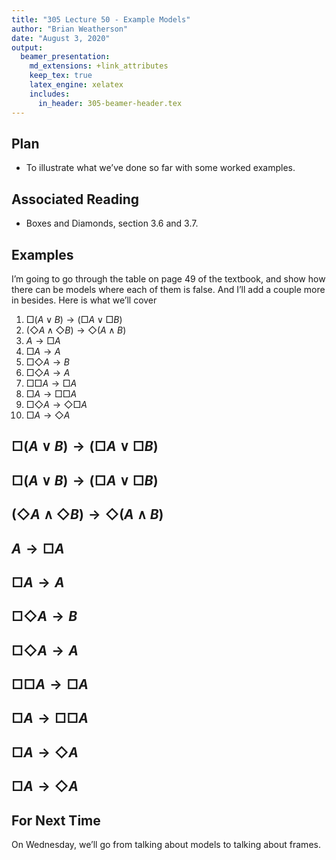 ```yaml
---
title: "305 Lecture 50 - Example Models"
author: "Brian Weatherson"
date: "August 3, 2020"
output: 
  beamer_presentation:
    md_extensions: +link_attributes
    keep_tex: true
    latex_engine: xelatex
    includes:
      in_header: 305-beamer-header.tex
---
```


## Plan

- To illustrate what we've done so far with some worked examples.

## Associated Reading

- Boxes and Diamonds, section 3.6 and 3.7.

## Examples

I'm going to go through the table on page 49 of the textbook, and show how there can be models where each of them is false. And I'll add a couple more in besides. \pause Here is what we'll cover

1. $\Box(A \vee B) \rightarrow (\Box A \vee \Box B)$
2. $(\Diamond A \wedge \Diamond B) \rightarrow \Diamond (A \wedge B)$
3. $A \rightarrow \Box A$
4. $\Box A \rightarrow A$
5. $\Box \Diamond A \rightarrow B$
6. $\Box \Diamond A \rightarrow A$
7. $\Box \Box A \rightarrow \Box A$
8. $\Box A \rightarrow \Box \Box A$
9. $\Box \Diamond A \rightarrow \Diamond \Box A$
10. $\Box A \rightarrow \Diamond A$

## $\Box(A \vee B) \rightarrow (\Box A \vee \Box B)$

\begin{columns}
    \begin{column}{0.65\textwidth}
        \begin{tikzpicture}[scale=0.6,modal,world/.append style={minimum size=1.5cm}]
      \node[world] (w1) [label=right:$w_1$]{$A,B$}; 
      \node[world] (w2) [label=left:$w_2$, above left=of w1]{$A, \neg B$}; 
      \node[world] (w3) [label=right:$w_3$, above right=of w1] {$\neg A, B$};
      \draw[->] (w1) to (w2);
      \draw[->] (w1) to (w3);
      \draw[->] (w2) to (w1);
      \draw[->] (w3) to (w1);
      \draw[->] (w3) to (w2);
      \draw[->] (w2) to (w3);
	  \path[->] (w2) edge[reflexive above] (w2);
	  \path[->] (w3) edge[reflexive above] (w3);
	  \path[->] (w1) edge[reflexive below] (w1);
    \end{tikzpicture}
    \end{column}
    \begin{column}{0.3\textwidth}
At all points, either $A$ or $B$ is true, so $\Box(A \vee B)$ is true. \pause But $\Box A$ and $\Box B$ are false everywhere. \pause So the conditional is false everywhere.
\end{column}
\end{columns}

## $\Box(A \vee B) \rightarrow (\Box A \vee \Box B)$

\begin{columns}
    \begin{column}{0.65\textwidth}
        \begin{tikzpicture}[scale=0.6,modal,world/.append style={minimum size=1.5cm}]
      \node[world] (w1) [label=right:$w_1$]{$A,B$}; 
      \node[world] (w2) [label=left:$w_2$, above left=of w1]{$A, \neg B$}; 
      \node[world] (w3) [label=right:$w_3$, above right=of w1] {$\neg A, B$};
      \draw[->] (w1) to (w2);
      \draw[->] (w1) to (w3);
      \draw[->] (w2) to (w1);
      \draw[->] (w3) to (w1);
      \draw[->] (w3) to (w2);
      \draw[->] (w2) to (w3);
	  \path[->] (w2) edge[reflexive above] (w2);
	  \path[->] (w3) edge[reflexive above] (w3);
	  \path[->] (w1) edge[reflexive below] (w1);
    \end{tikzpicture}
    \end{column}
    \begin{column}{0.3\textwidth}
Note that this is overkill. We just need to show that the formula can be false somewhere in order to show that it is not a theorem.
\end{column}
\end{columns}

## $(\Diamond A \wedge \Diamond B) \rightarrow \Diamond (A \wedge B)$

\begin{columns}
    \begin{column}{0.65\textwidth}
        \begin{tikzpicture}[scale=0.5,modal,world/.append style={minimum size=1.5cm}]
      \node[world] (w1) [label=right:$w_1$]{$\neg A, \neg B$}; 
      \node[world] (w2) [label=left:$w_2$, above left=of w1]{$A, \neg B$}; 
      \node[world] (w3) [label=right:$w_3$, above right=of w1] {$\neg B, A$};
      \draw[->] (w1) to (w2);
      \draw[->] (w1) to (w3);
      \draw[->] (w2) to (w1);
      \draw[->] (w3) to (w1);
      \draw[->] (w3) to (w2);
      \draw[->] (w2) to (w3);
	  \path[->] (w2) edge[reflexive above] (w2);
	  \path[->] (w3) edge[reflexive above] (w3);
	  \path[->] (w1) edge[reflexive below] (w1);
    \end{tikzpicture}
    \end{column}
    \begin{column}{0.33\textwidth}

At $w_1$, we have $\Diamond A \wedge \Diamond B$ true. \pause But nowhere is $A \wedge B$ true, so $\Diamond(A \wedge B)$ is false at $w_1$. So the conditional is false. \pause Again, this is overkill.
\end{column}
\end{columns}

## $A \rightarrow \Box A$

\begin{columns}
    \begin{column}{0.45\textwidth}
        \begin{tikzpicture}[scale=0.6,modal,world/.append style={minimum size=1cm}]
      \node[world] (w1) [label=right:$w_1$]{$A$}; 
      \node[world] (w2) [label=left:$w_2$, above =of w1]{$\neg A$}; 
      \draw[->] (w1) to (w2);
    \end{tikzpicture}
    \end{column}
    \begin{column}{0.5\textwidth}
    \begin{itemize}
    \item At $w_1$ $A$ is true.
    \item But $\Box A$ is false, since $w_1$ can access $w_2$, and $A$ is false there.
    \item So $A \rightarrow \Box A$ is false.
    \end{itemize}
  \end{column}
\end{columns}
 
## $\Box A \rightarrow A$
\begin{columns}
    \begin{column}{0.45\textwidth}
        \begin{tikzpicture}[scale=0.6,modal,world/.append style={minimum size=1cm}]
      \node[world] (w1) [label=right:$w_1$]{$\neg A$}; 
      \node[world] (w2) [label=left:$w_2$, above =of w1]{$A$}; 
      \draw[->] (w1) to (w2);
    \end{tikzpicture}
    \end{column}
    \begin{column}{0.5\textwidth}
    \begin{itemize}
    \item At $w_1$ $\Box A$ is true. The only accessible world is $w_2$, and $A$ is true there.
    \item But $A$ is false there.
    \item So $\Box A \rightarrow A$ is false.
    \end{itemize}
  \end{column}
\end{columns}

## $\Box \Diamond A \rightarrow B$
\begin{columns}
    \begin{column}{0.45\textwidth}
        \begin{tikzpicture}[scale=0.6,modal,world/.append style={minimum size=1.5cm}]
      \node[world] (w1) [label=right:$w_1$]{$A, \neg B$}; 
      \node[world] (w2) [label=left:$w_2$, above =of w1]{$A, \neg B$}; 
      \draw[->] (w1) to (w2);
     \path[->] (w2) edge[reflexive above] (w2);
    \end{tikzpicture}
    \end{column}
    \begin{column}{0.5\textwidth}
    \begin{itemize}
    \item At $w_1$ $\Box \Diamond A$ is true. The only accessible world is $w_2$, and $\Diamond A$ is true there. (Why?)
    \item But $B$ is false at $w_1$.
    \item So $\Box \Diamond A \rightarrow B$ is false.
    \end{itemize}
  \end{column}
\end{columns}

## $\Box \Diamond A \rightarrow A$

\begin{columns}
    \begin{column}{0.45\textwidth}
        \begin{tikzpicture}[scale=0.6,modal,world/.append style={minimum size=1.5cm}]
      \node[world] (w1) [label=right:$w_1$]{$\neg A$}; 
      \node[world] (w2) [label=left:$w_2$, above =of w1]{$A$}; 
      \draw[->] (w1) to (w2);
     \path[->] (w2) edge[reflexive above] (w2);
     \path[->] (w1) edge[reflexive left] (w1);
    \end{tikzpicture}
    \end{column}
    \begin{column}{0.5\textwidth}
    \begin{itemize}
    \item At $w_1$ $\Box \Diamond A$ is true. At every world, $w_2$ is accessible, and $A$ is true there.
    \item But $A$ is false at $w_1$.
    \item So $\Box \Diamond A \rightarrow A$ is false at $w_1$.
    \end{itemize}
  \end{column}
\end{columns}
 
## $\Box \Box A \rightarrow \Box A$

\begin{columns}
    \begin{column}{0.45\textwidth}
        \begin{tikzpicture}[scale=0.5,modal,world/.append style={minimum size=1cm}]
      \node[world] (w1) [label=right:$w_1$]{$\neg A$}; 
      \node[world] (w2) [label=left:$w_2$, above =of w1]{$\neg A$}; 
      \node[world] (w3) [label=right:$w_3$, right =of w2]{$A$}; 
      \draw[->] (w1) to (w2);
      \draw[->] (w2) to (w3);
%     \path[->] (w2) edge[reflexive above] (w2);
%     \path[->] (w1) edge[reflexive left] (w1);
    \end{tikzpicture}
    \end{column}
    \begin{column}{0.5\textwidth}
    \begin{itemize}
    \item The only world $w_2$ can access is $w_3$, and $A$ is true there, so $\Box A$ is true at $w_2$.
    \item The only world $w_1$ can access is $w_2$, and $\Box A$ is true there, so $\Box \Box A$ is true at $w_1$.
    \item But $\Box A$ is false at $w_1$.
    \item So $\Box \Box A \rightarrow \Box A$ is false at $w_1$.
    \end{itemize}
  \end{column}
\end{columns}
 
## $\Box A \rightarrow \Box \Box A$
\begin{columns}
    \begin{column}{0.45\textwidth}
        \begin{tikzpicture}[scale=0.5,modal,world/.append style={minimum size=1cm}]
      \node[world] (w1) [label=right:$w_1$]{$A$}; 
      \node[world] (w2) [label=left:$w_2$, above =of w1]{$A$}; 
      \node[world] (w3) [label=right:$w_3$, right =of w2]{$\neg A$}; 
      \draw[->] (w1) to (w2);
      \draw[->] (w2) to (w3);
     \path[->] (w2) edge[reflexive above] (w2);
     \path[->] (w3) edge[reflexive above] (w3);
     \path[->] (w1) edge[reflexive left] (w1);
    \end{tikzpicture}
    \end{column}
    \begin{column}{0.5\textwidth}
    \begin{itemize}
    \item Since $A$ is false at $w_3$, and $w_2$ can access $w_3$, $\Box A$ is false at $w_2$.
    \item Since $\Box A$ is false at $w_2$, and $w_1$ can access $w_2$, $\Box \Box A$ is false at $w_1$.
    \item But $\Box A$ is true at $w_1$.
    \item So $\Box A \rightarrow \Box \Box A$ is false at $w_1$.
    \end{itemize}
       \end{column}
\end{columns}
 
## $\Box A \rightarrow \Diamond A$
\begin{columns}
    \begin{column}{0.45\textwidth}
        \begin{tikzpicture}[scale=0.5,modal,world/.append style={minimum size=1cm}]
      \node[world] (w1) [label=right:$w_1$]{$\neg A$}; 
      \node[world] (w2) [label=left:$w_2$, above =of w1]{$\neg A$}; 
      \node[world] (w3) [label=right:$w_3$, right =of w2]{$A$}; 
      \draw[->] (w1) to (w2);
      \draw[->] (w2) to (w3);
%     \path[->] (w2) edge[reflexive above] (w2);
%     \path[->] (w1) edge[reflexive left] (w1);
    \end{tikzpicture}
    \end{column}
    \begin{column}{0.5\textwidth}
    \begin{itemize}
    \item Focus on $w_3$.
    \item There is no accessible world where $A$ is false, so $\Box A$ is true there.
    \item But there is no accessible world where $A$ is true, so $\Diamond A$ is false there.
    \item So $\Box A \rightarrow \Diamond A$ is false there.
    \end{itemize}
\end{column}
\end{columns}
 
## $\Box A \rightarrow \Diamond A$

\begin{columns}
    \begin{column}{0.45\textwidth}
        \begin{tikzpicture}[scale=0.5,modal,world/.append style={minimum size=1cm}]
      \node[world] (w1) [label=right:$w_1$]{$\neg A$}; 
      \node[world] (w2) [label=left:$w_2$, above =of w1]{$\neg A$}; 
      \node[world] (w3) [label=right:$w_3$, right =of w2]{$A$}; 
      \draw[->] (w1) to (w2);
      \draw[->] (w2) to (w3);
%     \path[->] (w2) edge[reflexive above] (w2);
%     \path[->] (w1) edge[reflexive left] (w1);
    \end{tikzpicture}
    \end{column}
    \begin{column}{0.5\textwidth}
	Whenever there are no accessible worlds, the following two weird things happen.
    \begin{enumerate}
    \item All $\Box$-sentences (i.e., sentences that start with a $\Box$ that takes scope over the whole sentence) are true.
    \item All $\Diamond$-sentences (i.e., sentences that start with a $\Diamond$ that takes scope over the whole sentence) are false.
    \end{enumerate}
   \end{column}
\end{columns}
 
## For Next Time

On Wednesday, we'll go from talking about models to talking about frames.